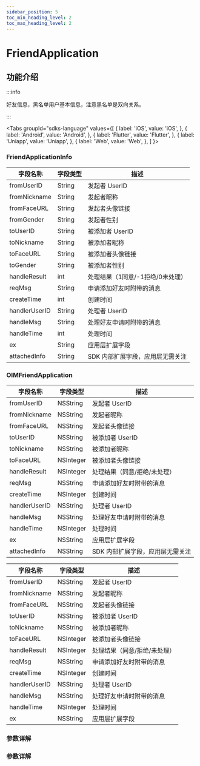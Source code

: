 ```yaml
---
sidebar_position: 5
toc_min_heading_level: 2
toc_max_heading_level: 2
---
```


# FriendApplication

## 功能介绍

:::info

好友信息，黑名单用户基本信息，注意黑名单是双向关系。

:::

<Tabs
groupId="sdks-language"
values={[
{ label: 'iOS', value: 'iOS', },
{ label: 'Android', value: 'Android', },
{ label: 'Flutter', value: 'Flutter', },
{ label: 'Uniapp', value: 'Uniapp', },
{ label: 'Web', value: 'Web', },
]
}>

<TabItem value="Flutter">

### FriendApplicationInfo

| 字段名称      | 字段类型  | 描述                             |
| ------------- | --------- | -------------------------------- |
| fromUserID    | String  | 发起者 UserID                    |
| fromNickname  | String  | 发起者昵称                       |
| fromFaceURL   | String  | 发起者头像链接                   |
| fromGender   | String  | 发起者性别                  |
| toUserID      | String  | 被添加者 UserID                  |
| toNickname    | String  | 被添加者昵称                     |
| toFaceURL     | String | 被添加者头像链接                 |
| toGender     | String | 被添加者性别                |
| handleResult  | int | 处理结果（1同意/-1拒绝/0未处理）     |
| reqMsg        | String  | 申请添加好友时附带的消息         |
| createTime    | int | 创建时间                         |
| handlerUserID | String  | 处理者 UserID                    |
| handleMsg     | String  | 处理好友申请时附带的消息         |
| handleTime    | int | 处理时间                         |
| ex            | String  | 应用层扩展字段                   |
| attachedInfo  | String  | SDK 内部扩展字段，应用层无需关注 |


</TabItem>

<TabItem value="iOS">

### OIMFriendApplication

| 字段名称      | 字段类型  | 描述                             |
| ------------- | --------- | -------------------------------- |
| fromUserID    | NSString  | 发起者 UserID                    |
| fromNickname  | NSString  | 发起者昵称                       |
| fromFaceURL   | NSString  | 发起者头像链接                   |
| toUserID      | NSString  | 被添加者 UserID                  |
| toNickname    | NSString  | 被添加者昵称                     |
| toFaceURL     | NSInteger | 被添加者头像链接                 |
| handleResult  | NSInteger | 处理结果（同意/拒绝/未处理）     |
| reqMsg        | NSString  | 申请添加好友时附带的消息         |
| createTime    | NSInteger | 创建时间                         |
| handlerUserID | NSString  | 处理者 UserID                    |
| handleMsg     | NSString  | 处理好友申请时附带的消息         |
| handleTime    | NSInteger | 处理时间                         |
| ex            | NSString  | 应用层扩展字段                   |
| attachedInfo  | NSString  | SDK 内部扩展字段，应用层无需关注 |

</TabItem>

<TabItem value="Android">

| 字段名称      | 字段类型  | 描述                             |
| ------------- | --------- | -------------------------------- |
| fromUserID    | NSString  | 发起者 UserID                    |
| fromNickname  | NSString  | 发起者昵称                       |
| fromFaceURL   | NSString  | 发起者头像链接                   |
| toUserID      | NSString  | 被添加者 UserID                  |
| toNickname    | NSString  | 被添加者昵称                     |
| toFaceURL     | NSInteger | 被添加者头像链接                 |
| handleResult  | NSInteger | 处理结果（同意/拒绝/未处理）     |
| reqMsg        | NSString  | 申请添加好友时附带的消息         |
| createTime    | NSInteger | 创建时间                         |
| handlerUserID | NSString  | 处理者 UserID                    |
| handleMsg     | NSString  | 处理好友申请时附带的消息         |
| handleTime    | NSInteger | 处理时间                         |
| ex            | NSString  | 应用层扩展字段                   |

</TabItem>

<TabItem value="Web">

### 参数详解

</TabItem>

<TabItem value="Uniapp">

### 参数详解

</TabItem>

</Tabs>
